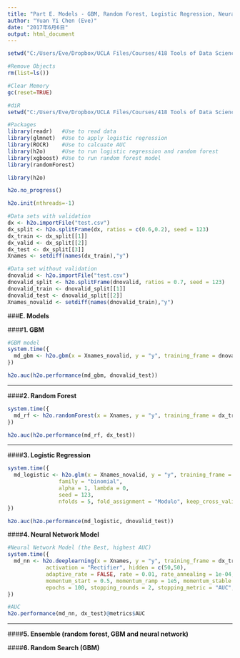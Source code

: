 ```yaml
---
title: "Part E. Models - GBM, Random Forest, Logistic Regression, Neural Network"
author: "Yuan Yi Chen (Eve)"
date: "2017年6月6日"
output: html_document
---
```


```r
setwd("C:/Users/Eve/Dropbox/UCLA Files/Courses/418 Tools of Data Science/STATS 418 - HW4")
```

```r
#Remove Objects
rm(list=ls())

#Clear Memory
gc(reset=TRUE)

#diR
setwd("C:/Users/Eve/Dropbox/UCLA Files/Courses/418 Tools of Data Science/STATS 418 - HW4")

#Packages
library(readr)   #Use to read data
library(glmnet)  #Use to apply logistic regression
library(ROCR)    #Use to calcuate AUC
library(h2o)     #Use to run logistic regression and random forest 
library(xgboost) #Use to run random forest model
library(randomForest)
```

```r
library(h2o)
```
```r
h2o.no_progress()
```

```r
h2o.init(nthreads=-1)
```

```r
#Data sets with validation
dx <- h2o.importFile("test.csv")
dx_split <- h2o.splitFrame(dx, ratios = c(0.6,0.2), seed = 123)
dx_train <- dx_split[[1]]
dx_valid <- dx_split[[2]]
dx_test <- dx_split[[3]]
Xnames <- setdiff(names(dx_train),"y")
```

```r
#Data set without validation
dnovalid <- h2o.importFile("test.csv")
dnovalid_split <- h2o.splitFrame(dnovalid, ratios = 0.7, seed = 123)
dnovalid_train <- dnovalid_split[[1]]
dnovalid_test <- dnovalid_split[[2]]
Xnames_novalid <- setdiff(names(dnovalid_train),"y")
```

###**E. Models**

####**1. GBM**

```r
#GBM model
system.time({
  md_gbm <- h2o.gbm(x = Xnames_novalid, y = "y", training_frame = dnovalid_train, distribution = "bernoulli", ntrees = 200, max_depth = 10, learn_rate = 0.1, nbins = 100, seed = 123, nfolds = 5, fold_assignment = "Modulo", keep_cross_validation_predictions = TRUE)    
})
```

```r
h2o.auc(h2o.performance(md_gbm, dnovalid_test))
```

***


####**2. Random Forest**
```r
system.time({
  md_rf <- h2o.randomForest(x = Xnames, y = "y", training_frame = dx_train, ntrees = 100, seed = 123, nfolds = 5, fold_assignment = "Modulo", keep_cross_validation_predictions = TRUE)
})
```
```r
h2o.auc(h2o.performance(md_rf, dx_test))
```

***

####**3. Logistic Regression**
```r
system.time({
  md_logistic <- h2o.glm(x = Xnames_novalid, y = "y", training_frame = dnovalid_train, 
                family = "binomial", 
                alpha = 1, lambda = 0,
                seed = 123,
                nfolds = 5, fold_assignment = "Modulo", keep_cross_validation_predictions = TRUE)
})
```
```r
h2o.auc(h2o.performance(md_logistic, dnovalid_test))
```

####**4. Neural Network Model**

```r
#Neural Network Model (the Best, highest AUC)
system.time({
  md_nn <- h2o.deeplearning(x = Xnames, y = "y", training_frame = dx_train, validation_frame = dx_valid,
            activation = "Rectifier", hidden = c(50,50), 
            adaptive_rate = FALSE, rate = 0.01, rate_annealing = 1e-04, 
            momentum_start = 0.5, momentum_ramp = 1e5, momentum_stable = 0.99,
            epochs = 100, stopping_rounds = 2, stopping_metric = "AUC", stopping_tolerance = 0) 
})
```
```r
#AUC
h2o.performance(md_nn, dx_test)@metrics$AUC
```
***


####**5. Ensemble (random forest, GBM and neural network)**

####**6. Random Search (GBM)**



